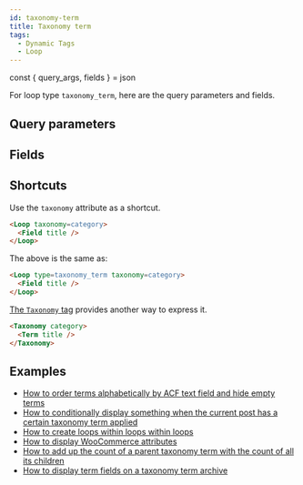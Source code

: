 ```yaml
---
id: taxonomy-term
title: Taxonomy term
tags:
  - Dynamic Tags
  - Loop
---
```


const { query_args, fields } = json

For loop type `taxonomy_term`, here are the query parameters and fields.

## Query parameters

<QueryArgsList args={query_args} />

## Fields

<FieldsList fields={fields} />


## Shortcuts

Use the `taxonomy` attribute as a shortcut.

```html
<Loop taxonomy=category>
  <Field title />
</Loop>
```

The above is the same as:

```html
<Loop type=taxonomy_term taxonomy=category>
  <Field title />
</Loop>
```

[The `Taxonomy` tag](/dynamic-tags/loop/taxonomy-term) provides another way to express it.

```html
<Taxonomy category>
  <Term title />
</Taxonomy>
```

## Examples
- [How to order terms alphabetically by ACF text field and hide empty terms](/how-to/order-alphabetically-acf-field-hide-empty)
- [How to conditionally display something when the current post has a certain taxonomy term applied](/how-to/conditional-logic-taxonomy-term)
- [How to create loops within loops within loops](/how-to/nested-loops)
- [How to display WooCommerce attributes](/how-to/woocommerce-attributes)
- [How to add up the count of a parent taxonomy term with the count of all its children](/how-to/count-hierarchical-terms)
- [How to display term fields on a taxonomy term archive](/how-to/term-fields-on-archive)